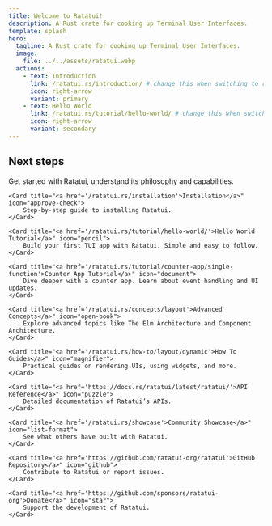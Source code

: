 ```yaml
---
title: Welcome to Ratatui!
description: A Rust crate for cooking up Terminal User Interfaces.
template: splash
hero:
  tagline: A Rust crate for cooking up Terminal User Interfaces.
  image:
    file: ../../assets/ratatui.webp
  actions:
    - text: Introduction
      link: /ratatui.rs/introduction/ # change this when switching to ratatui.rs
      icon: right-arrow
      variant: primary
    - text: Hello World
      link: /ratatui.rs/tutorial/hello-world/ # change this when switching to ratatui.rs
      icon: right-arrow
      variant: secondary
---
```



## Next steps
<CardGrid stagger>
    <Card title="<a href='/ratatui.rs/introduction'>Introduction</a>" icon="rocket">
        Get started with Ratatui, understand its philosophy and capabilities.
    </Card>

    <Card title="<a href='/ratatui.rs/installation'>Installation</a>" icon="approve-check">
        Step-by-step guide to installing Ratatui.
    </Card>

    <Card title="<a href='/ratatui.rs/tutorial/hello-world/'>Hello World Tutorial</a>" icon="pencil">
        Build your first TUI app with Ratatui. Simple and easy to follow.
    </Card>

    <Card title="<a href='/ratatui.rs/tutorial/counter-app/single-function'>Counter App Tutorial</a>" icon="document">
        Dive deeper with a counter app. Learn about event handling and UI updates.
    </Card>

    <Card title="<a href='/ratatui.rs/concepts/layout'>Advanced Concepts</a>" icon="open-book">
        Explore advanced topics like The Elm Architecture and Component Architecture.
    </Card>

    <Card title="<a href='/ratatui.rs/how-to/layout/dynamic'>How To Guides</a>" icon="magnifier">
        Practical guides on rendering UIs, using widgets, and more.
    </Card>

    <Card title="<a href='https://docs.rs/ratatui/latest/ratatui/'>API Reference</a>" icon="puzzle">
        Detailed documentation of Ratatui’s APIs.
    </Card>

    <Card title="<a href='/ratatui.rs/showcase'>Community Showcase</a>" icon="list-format">
        See what others have built with Ratatui.
    </Card>

    <Card title="<a href='https://github.com/ratatui-org/ratatui'>GitHub Repository</a>" icon="github">
        Contribute to Ratatui or report issues.
    </Card>

    <Card title="<a href='https://github.com/sponsors/ratatui-org'>Donate</a>" icon="star">
        Support the development of Ratatui.
    </Card>
</CardGrid>
